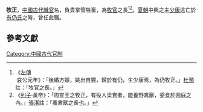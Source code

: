 '''牧正'''，[[中國古代職官|中國古代職官]]名，負責掌管牲畜，為[[牧官|牧官]]之長<ref>《[[左傳|左傳]]·哀公元年》：「後緍方娠，姚出自竇，歸於有仍，生少康焉，為仍牧正。」[[杜預|杜預]]註：「牧官之長。」</ref><ref>《[[列子|列子]]·黃帝》：「周宣王之牧正，有役人梁鴦者，能養野禽獸，委食於園庭之內。」[[張湛|張湛]]註：「養禽獸之長也。」</ref>。[[夏朝|夏朝]]中興之主[[少康|少康]]逃亡於[[有仍氏|有仍氏]]之時，曾任此職。

== 參考文獻 ==
<div class="references-small">
<references></references>
</div>

[[Category:中國古代官制|Category:中國古代官制]]